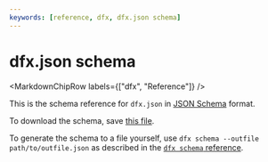 ```yaml
---
keywords: [reference, dfx, dfx.json schema]
---
```



# dfx.json schema

<MarkdownChipRow labels={["dfx", "Reference"]} />

This is the schema reference for `dfx.json` in [JSON Schema](https://json-schema.org) format.

To download the schema, save [this file](./dfx/dfx-json-schema.json).

To generate the schema to a file yourself, use `dfx schema --outfile path/to/outfile.json` as described in the [`dfx schema` reference](/docs/building-apps/developer-tools/dfx/).

``` json file=./dfx/dfx-json-schema.json
```